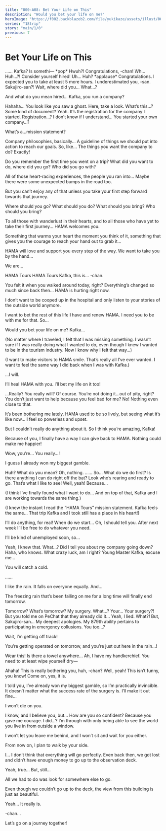 ```yaml
---
title: "000-A08: Bet Your Life on This"
description: "Would you bet your life on me?"
heroImage: "https://f002.backblazeb2.com/file/yukikaze/assets/illust/006_01.jpg"
series: "18trip"
story: "main/1/0"
previous: 7
---
```



# Bet Your Life on This

<Divider loc="HAMA Ward 3 Building - Rooftop"/>

<Rain>
<StoryImg src="https://f002.backblazeb2.com/file/yukikaze/tl/main_1_0/8-1.jpg" alt="1" />
</Rain>

<Bubble character="Kafka">
……
</Bubble>

<Bubble mc>
Kafka? Is somethi&NoBreak;—
</Bubble>

<Narration>
&ast;pop&ast;
</Narration>

<Bubble mc>
Hwuh?!
</Bubble>

<Bubble character="Kafka">
Congratulations, <Name first />-chan!
</Bubble>

<Bubble mc>
Wh… Huh…?!
</Bubble>

<Bubble character="Kafka">
Consider yourself hired!
</Bubble>

<Bubble mc>
Uh… Huh?
</Bubble>

<Narration>
&ast;applause&ast;
</Narration>

<Rain>
<StoryImg src="https://f002.backblazeb2.com/file/yukikaze/tl/main_1_0/8-2.jpg" alt="2" />
</Rain>

<Bubble character="Sakujiro">
Congratulations. I expected you to take at least 5 more hours. I underestimated you, <Name first />-san.
</Bubble>

<Bubble mc>
Sakujiro-san?! Wait, where did you… What…?

And what do you mean hired… Kafka, you run a company?
</Bubble>

<Bubble character="Kafka">
Hahaha… You look like you saw a ghost. Here, take a look.
</Bubble>

<Bubble mc>
What’s this…? Some kind of document?
</Bubble>

<Bubble character="Kafka">
Yeah. It’s the registration for the company I started.
</Bubble>

<Bubble mc>
Registration…? I don’t know if I understand… You started your own company…?

What’s a…mission statement?
</Bubble>

<Bubble character="Kafka">
Company philosophies, basically… A guideline of things we should put into action to reach our goals.
</Bubble>

<Bubble mc>
So, like… The things you want the company to do?
</Bubble>

<Bubble character="Kafka">
Exactly!

Do you remember the first time you went on a trip? What did you want to do, where did you go? Who did you go with?

All of those heart-racing experiences, the people you ran into… Maybe there were some unexpected bumps in the road too.

But you can’t enjoy any of that unless you take your first step forward towards that journey.

Where should you go? What should you do? What should you bring? Who should you bring?

To all those with wanderlust in their hearts, and to all those who have yet to take their first journey… HAMA welcomes you.

Something that warms your heart the moment you think of it, something that gives you the courage to reach your hand out to grab it…

HAMA will love and support you every step of the way. We want to take you by the hand…

We are…
</Bubble>

<Diff g="m">
<Bubble gender="m" character="Kafka & Kaede" name="Kafka & {name}">
HAMA Tours
</Bubble>
</Diff>
<Diff g="f">
<Bubble gender="f" character="Kafka&Momiji" name="Kafka & {name}">
HAMA Tours
</Bubble>
</Diff>

<Bubble mc>
Kafka, this is…
</Bubble>

<Bubble character="Kafka">
<Name first />-chan.

You felt it when you walked around today, right? Everything’s changed so much since back then… HAMA is hurting right now.

I don’t want to be cooped up in the hospital and only listen to your stories of the outside world anymore.

I want to bet the rest of this life I have and renew HAMA. I need you to be with me for that. So…
</Bubble>

<StoryImg src="https://f002.backblazeb2.com/file/yukikaze/assets/illust/006_01.jpg" alt="006_01" type="cg" />

<Bubble character="Kafka">
Would you bet your life on me?
</Bubble>

<Bubble mc>
Kafka…

<p class="t">(No matter where I traveled, I felt that I was missing something. I wasn’t sure if I was really doing what I wanted to do, even though I knew I wanted to be in the tourism industry. Now I know why I felt that way…)</p>

<p class="t">(I want to make visitors to HAMA smile. That’s really all I’ve ever wanted. I want to feel the same way I did back when I was with Kafka.)</p>
</Bubble>

<Diff g="m"><StoryImg src="https://f002.backblazeb2.com/file/yukikaze/assets/obj/003.webp" alt="Handshake" type="obj" /></Diff>
<Diff g="f"><StoryImg src="https://f002.backblazeb2.com/file/yukikaze/assets/obj/004.webp" alt="Handshake" type="obj" /></Diff>

<Bubble mc>
…I will.

I’ll heal HAMA with you. I’ll bet my life on it too!
</Bubble>

<Bubble character="Kafka">
…Really? You really will?
</Bubble>

<Bubble mc>
Of course.
</Bubble>

<Bubble character="Kafka">
You’re not doing it…out of pity, right? You don’t just want to help because you feel bad for me?
</Bubble>

<Bubble mc>
No! Nothing even close to that.

It’s been bothering me lately. HAMA used to be so lively, but seeing what it’s like now… I feel so powerless and upset.

But I couldn’t really do anything about it. So I think you’re amazing, Kafka!

Because of you, I finally have a way I can give back to HAMA. Nothing could make me happier!
</Bubble>

<Bubble character="Kafka">
Wow, you’re… You really…!

I guess I already won my biggest gamble.
</Bubble>

<Bubble mc>
Huh? What do you mean?
</Bubble>

<Bubble character="Kafka">
Oh, nothing.
</Bubble>

<Bubble character="Sakujiro">
……
</Bubble>

<Bubble mc>
So… What do we do first? Is there anything I can do right off the bat?
</Bubble>

<Bubble character="Kafka">
Look who’s rearing and ready to go. That’s what I like to see!
</Bubble>

<Bubble mc>
Well, yeah! Because…

<p class="t">(I think I’ve finally found what I want to do… And on top of that, Kafka and I are working towards the same thing.)</p>

<p class="t">(I knew the instant I read the “HAMA Tours” mission statement. Kafka feels the same… That trip Kafka and I took still has a place in his heart!)</p>

I’ll do anything, for real! When do we start… Oh, I should tell you. After next week I’ll be free to do whatever you need.

I’ll be kind of unemployed soon, so…
</Bubble>

<Bubble character="Kafka">
Yeah, I knew that.
</Bubble>

<Bubble mc>
What…? Did I tell you about my company going down?
</Bubble>

<Bubble character="Kafka">
Haha, who knows. What crazy luck, am I right?
</Bubble>

<Bubble character="Sakujiro">
Young Master Kafka, excuse me…

You will catch a cold.
</Bubble>

<Bubble character="Kafka">
……

I like the rain. It falls on everyone equally. And…

The freezing rain that’s been falling on me for a long time will finally end tomorrow.
</Bubble>

<Bubble mc>
Tomorrow? What’s tomorrow?
</Bubble>

<Bubble character="Kafka">
My surgery.
</Bubble>

<Bubble mc>
What…? Your… Your surgery?! But you told me on PeChat that they already did it…
</Bubble>

<Bubble character="Kafka">
Yeah, I lied.
</Bubble>

<Bubble mc>
What?! But, Sakujiro-san…
</Bubble>

<Bubble character="Sakujiro">
My deepest apologies. My 879th ability pertains to participating in emergency collusions.
</Bubble>

<Bubble mc>
You too…?

Wait, I’m getting off track!

You’re getting operated on tomorrow, and you’re just out here in the rain…!

Wear this! Is there a towel anywhere… Ah, I have my handkerchief. You need to at least wipe yourself dry&NoBreak;—
</Bubble>

<Bubble character="Kafka">
Ahaha! This is really bothering you, huh, <Name first />-chan?
</Bubble>

<Bubble mc>
Well, yeah! This isn’t funny, you know!
</Bubble>

<Bubble character="Kafka">
Come on, yes, it is.

I told you, I’ve already won my biggest gamble, so I’m practically invincible. It doesn’t matter what the success rate of the surgery is. I’ll make it out fine…

I won’t die on you.
</Bubble>

<Bubble mc>
I know, and I believe you, but… How are you so confident?
</Bubble>

<Bubble character="Kafka">
Because you gave me courage.
</Bubble>

<Bubble mc>
I did…?
</Bubble>

<Bubble character="Kafka">
I’m through with only being able to see the world you live in from outside a window.

I won’t let you leave me behind, and I won’t sit and wait for you either.

From now on, I plan to walk by your side.

I… I don’t think that everything will go perfectly. Even back then, we got lost and didn’t have enough money to go up to the observation deck.
</Bubble>

<Bubble mc>
Yeah, true… But, still…

All we had to do was look for somewhere else to go.

Even though we couldn’t go up to the deck, the view from this building is just as beautiful.
</Bubble>

<Bubble character="Kafka">
Yeah… It really is.

<Name first />-chan…

Let’s go on a journey together!
</Bubble>
